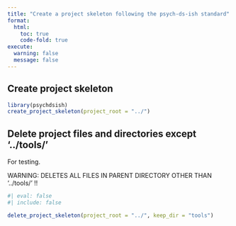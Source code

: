 ```yaml
---
title: "Create a project skeleton following the psych-ds-ish standard"
format:
  html:
    toc: true
    code-fold: true
execute:
  warning: false
  message: false
---
```


## Create project skeleton

```r

library(psychdsish)
create_project_skeleton(project_root = "../")

```

## Delete project files and directories except '../tools/'

For testing. 

WARNING: DELETES ALL FILES IN PARENT DIRECTORY OTHER THAN '../tools/' !!

```r
#| eval: false
#| include: false

delete_project_skeleton(project_root = "../", keep_dir = "tools")

```
